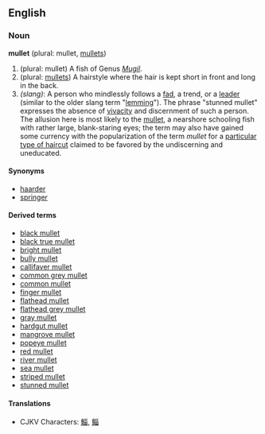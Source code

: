 ==English==
===Noun===
'''mullet''' (plural: mullet, [[mullets]])

# (plural: mullet) A fish of Genus ''[[Mugil]]''.
# (plural: [[mullets]]) A hairstyle where the hair is kept short in front and long in the back.
#''(slang)'': A person who mindlessly follows a [[fad]], a trend, or a [[leader]] (similar to the older slang term "[[w:lemming|lemming]]").  The phrase "stunned mullet" expresses the absence of [[vivacity]] and discernment of such a person. The allusion here is most likely to the [[w:Mullet (fish)|mullet]], a nearshore schooling fish with rather large, blank-staring eyes; the term may also have gained some currency with the popularization of the term ''mullet'' for a [[w:mullet (haircut)|particular type of haircut]] claimed to be favored by the undiscerning and uneducated.

====Synonyms====
*[[haarder]]
*[[springer]]

====Derived terms====
*[[black mullet]]
*[[black true mullet]]
*[[bright mullet]]
*[[bully mullet]]
*[[callifaver mullet]]
*[[common grey mullet]]
*[[common mullet]]
*[[finger mullet]]
*[[flathead mullet]]
*[[flathead grey mullet]]
*[[gray mullet]]
*[[hardgut mullet]]
*[[mangrove mullet]]
*[[popeye mullet]]
*[[red mullet]]
*[[river mullet]]
*[[sea mullet]]
*[[striped mullet]]
*[[stunned mullet]]<!-- not a variety of fish but a jocular simile -->

====Translations====
*CJKV Characters: [[鯔]], [[鲻]]